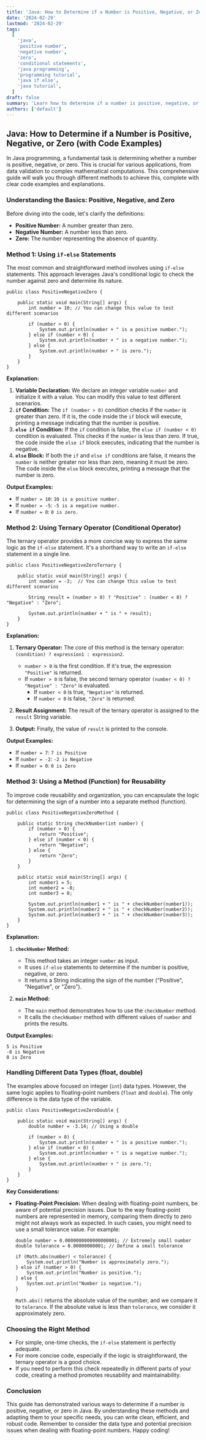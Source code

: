 ```yaml
---
title: 'Java: How to Determine if a Number is Positive, Negative, or Zero (with Code Examples)'
date: '2024-02-29'
lastmod: '2024-02-29'
tags:
  [
    'java',
    'positive number',
    'negative number',
    'zero',
    'conditional statements',
    'java programming',
    'programming tutorial',
    'java if else',
    'java tutorial',
  ]
draft: false
summary: 'Learn how to determine if a number is positive, negative, or zero in Java using simple conditional statements. This comprehensive guide includes clear code examples and explanations for beginners and experienced programmers alike.'
authors: ['default']
---
```


## Java: How to Determine if a Number is Positive, Negative, or Zero (with Code Examples)

In Java programming, a fundamental task is determining whether a number is positive, negative, or zero. This is crucial for various applications, from data validation to complex mathematical computations. This comprehensive guide will walk you through different methods to achieve this, complete with clear code examples and explanations.

### Understanding the Basics: Positive, Negative, and Zero

Before diving into the code, let's clarify the definitions:

- **Positive Number:** A number greater than zero.
- **Negative Number:** A number less than zero.
- **Zero:** The number representing the absence of quantity.

### Method 1: Using `if-else` Statements

The most common and straightforward method involves using `if-else` statements. This approach leverages Java's conditional logic to check the number against zero and determine its nature.

```plaintext
public class PositiveNegativeZero {

    public static void main(String[] args) {
        int number = 10; // You can change this value to test different scenarios

        if (number > 0) {
            System.out.println(number + " is a positive number.");
        } else if (number < 0) {
            System.out.println(number + " is a negative number.");
        } else {
            System.out.println(number + " is zero.");
        }
    }
}
```

**Explanation:**

1.  **Variable Declaration:** We declare an integer variable `number` and initialize it with a value. You can modify this value to test different scenarios.
2.  **`if` Condition:** The `if (number > 0)` condition checks if the `number` is greater than zero. If it is, the code inside the `if` block will execute, printing a message indicating that the number is positive.
3.  **`else if` Condition:** If the `if` condition is false, the `else if (number < 0)` condition is evaluated. This checks if the `number` is less than zero. If true, the code inside the `else if` block executes, indicating that the number is negative.
4.  **`else` Block:** If both the `if` and `else if` conditions are false, it means the `number` is neither greater nor less than zero, meaning it must be zero. The code inside the `else` block executes, printing a message that the number is zero.

**Output Examples:**

- If `number = 10`: `10 is a positive number.`
- If `number = -5`: `-5 is a negative number.`
- If `number = 0`: `0 is zero.`

### Method 2: Using Ternary Operator (Conditional Operator)

The ternary operator provides a more concise way to express the same logic as the `if-else` statement. It's a shorthand way to write an `if-else` statement in a single line.

```plaintext
public class PositiveNegativeZeroTernary {

    public static void main(String[] args) {
        int number = -3;  // You can change this value to test different scenarios

        String result = (number > 0) ? "Positive" : (number < 0) ? "Negative" : "Zero";

        System.out.println(number + " is " + result);
    }
}
```

**Explanation:**

1.  **Ternary Operator:** The core of this method is the ternary operator: `(condition) ? expression1 : expression2`.

    - `number > 0` is the first condition. If it's true, the expression `"Positive"` is returned.
    - If `number > 0` is false, the second ternary operator `(number < 0) ? "Negative" : "Zero"` is evaluated.
      - If `number < 0` is true, `"Negative"` is returned.
      - If `number < 0` is false, `"Zero"` is returned.

2.  **Result Assignment:** The result of the ternary operator is assigned to the `result` String variable.
3.  **Output:** Finally, the value of `result` is printed to the console.

**Output Examples:**

- If `number = 7`: `7 is Positive`
- If `number = -2`: `-2 is Negative`
- If `number = 0`: `0 is Zero`

### Method 3: Using a Method (Function) for Reusability

To improve code reusability and organization, you can encapsulate the logic for determining the sign of a number into a separate method (function).

```plaintext
public class PositiveNegativeZeroMethod {

    public static String checkNumber(int number) {
        if (number > 0) {
            return "Positive";
        } else if (number < 0) {
            return "Negative";
        } else {
            return "Zero";
        }
    }

    public static void main(String[] args) {
        int number1 = 5;
        int number2 = -8;
        int number3 = 0;

        System.out.println(number1 + " is " + checkNumber(number1));
        System.out.println(number2 + " is " + checkNumber(number2));
        System.out.println(number3 + " is " + checkNumber(number3));
    }
}
```

**Explanation:**

1.  **`checkNumber` Method:**

    - This method takes an integer `number` as input.
    - It uses `if-else` statements to determine if the number is positive, negative, or zero.
    - It returns a String indicating the sign of the number ("Positive", "Negative", or "Zero").

2.  **`main` Method:**
    - The `main` method demonstrates how to use the `checkNumber` method.
    - It calls the `checkNumber` method with different values of `number` and prints the results.

**Output Examples:**

```
5 is Positive
-8 is Negative
0 is Zero
```

### Handling Different Data Types (float, double)

The examples above focused on integer (`int`) data types. However, the same logic applies to floating-point numbers (`float` and `double`). The only difference is the data type of the variable.

```plaintext
public class PositiveNegativeZeroDouble {

    public static void main(String[] args) {
        double number = -3.14; // Using a double

        if (number > 0) {
            System.out.println(number + " is a positive number.");
        } else if (number < 0) {
            System.out.println(number + " is a negative number.");
        } else {
            System.out.println(number + " is zero.");
        }
    }
}
```

**Key Considerations:**

- **Floating-Point Precision:** When dealing with floating-point numbers, be aware of potential precision issues. Due to the way floating-point numbers are represented in memory, comparing them directly to zero might not always work as expected. In such cases, you might need to use a small tolerance value. For example:

  ```plaintext
  double number = 0.0000000000000000001; // Extremely small number
  double tolerance = 0.00000000001; // Define a small tolerance

  if (Math.abs(number) < tolerance) {
      System.out.println("Number is approximately zero.");
  } else if (number > 0) {
      System.out.println("Number is positive.");
  } else {
      System.out.println("Number is negative.");
  }
  ```

  `Math.abs()` returns the absolute value of the number, and we compare it to `tolerance`. If the absolute value is less than `tolerance`, we consider it approximately zero.

### Choosing the Right Method

- For simple, one-time checks, the `if-else` statement is perfectly adequate.
- For more concise code, especially if the logic is straightforward, the ternary operator is a good choice.
- If you need to perform this check repeatedly in different parts of your code, creating a method promotes reusability and maintainability.

### Conclusion

This guide has demonstrated various ways to determine if a number is positive, negative, or zero in Java. By understanding these methods and adapting them to your specific needs, you can write clean, efficient, and robust code. Remember to consider the data type and potential precision issues when dealing with floating-point numbers. Happy coding!
